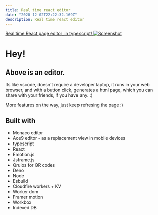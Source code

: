 ```yaml
---
title: Real time react editor
date: "2020-12-02T22:22:32.169Z"
description: Real time react editor
---
```


[Real time React page editor, in typescript! ![Screenshot](./screenshot-2020-12-02.png)](https://zed.vision/code/)

# Hey!

## Above is an editor. 

Its like vscode, doesn't require a developer laptop, it runs in your web browser, and with a button click, generates a html page, which you can share with your friends, if you have any. :)

More features on the way, just keep refresing the page :)

## Built with
- Monaco editor
- Ace9 editor - as a replacement view in mobile devices
- typescript
- React
- Emotion.js
- Jsframe.js
- Qruios  for QR codes
- Deno
- Node
- Esbuild
- Cloudfire workers + KV
- Worker dom 
- Framer motion
- Workbox
- Indexed DB



